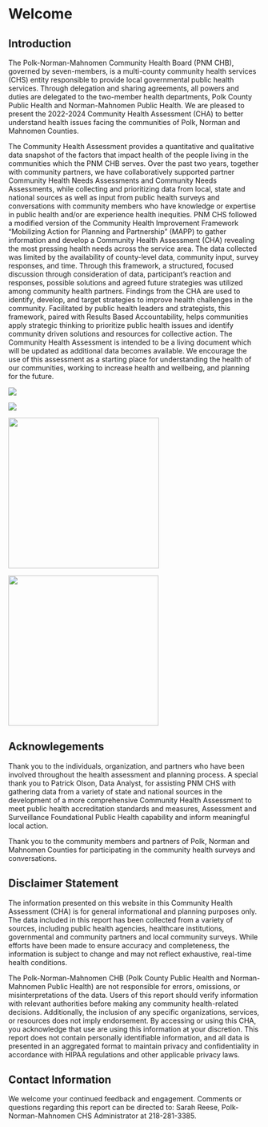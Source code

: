 # Welcome

## Introduction

The Polk-Norman-Mahnomen Community Health Board (PNM CHB), governed by seven-members, is a multi-county community health services (CHS) entity responsible to provide local governmental public health services. Through delegation and sharing agreements, all powers and duties are delegated to the two-member health departments, Polk County Public Health and Norman-Mahnomen Public Health. We are pleased to present the 2022-2024 Community Health Assessment (CHA) to better understand health issues facing the communities of Polk, Norman and Mahnomen Counties.

The Community Health Assessment provides a quantitative and qualitative data snapshot of the factors that impact health of the people living in the communities which the PNM CHB serves. Over the past two years, together with community partners, we have collaboratively supported partner Community Health Needs Assessments and Community Needs Assessments, while collecting and prioritizing data from local, state and national sources as well as input from public health surveys and conversations with community members who have knowledge or expertise in public health and/or are experience health inequities. PNM CHS followed a modified version of the Community Health Improvement Framework "Mobilizing Action for Planning and Partnership" (MAPP) to gather information and develop a Community Health Assessment (CHA) revealing the most pressing health needs across the service area. The data collected was limited by the availability of county-level data, community input, survey responses, and time. Through this framework, a structured, focused discussion through consideration of data, participant's reaction and responses, possible solutions and agreed future strategies was utilized among community health partners. Findings from the CHA are used to identify, develop, and target strategies to improve health challenges in the community. Facilitated by public health leaders and strategists, this framework, paired with Results Based Accountability, helps communities apply strategic thinking to prioritize public health issues and identify community driven solutions and resources for collective action. The Community Health Assessment is intended to be a living document which will be updated as additional data becomes available. We encourage the use of this assessment as a starting place for understanding the health of our communities, working to increase health and wellbeing, and planning for the future.

::: {.content-visible when-format="html"}
![](pages/Attachments/000_index/RBATurningtheCurve.png)

![](pages/Attachments/000_index/MAPP.png)
:::

::: {.content-visible when-format="pdf" layout-ncol="2"}
![](pages/Attachments/000_index/RBATurningtheCurve.png){fig-align="center" width="301"}

![](pages/Attachments/000_index/MAPP.png){fig-align="center" width="300"}
:::

## Acknowlegements

Thank you to the individuals, organization, and partners who have been involved throughout the health assessment and planning process. A special thank you to Patrick Olson, Data Analyst, for assisting PNM CHS with gathering data from a variety of state and national sources in the development of a more comprehensive Community Health Assessment to meet public health accreditation standards and measures, Assessment and Surveillance Foundational Public Health capability and inform meaningful local action.

Thank you to the community members and partners of Polk, Norman and Mahnomen Counties for participating in the community health surveys and conversations.

## Disclaimer Statement

The information presented on this website in this Community Health Assessment (CHA) is for general informational and planning purposes only. The data included in this report has been collected from a variety of sources, including public health agencies, healthcare institutions, governmental and community partners and local community surveys. While efforts have been made to ensure accuracy and completeness, the information is subject to change and may not reflect exhaustive, real-time health conditions.

The Polk-Norman-Mahnomen CHB (Polk County Public Health and Norman-Mahnomen Public Health) are not responsible for errors, omissions, or misinterpretations of the data. Users of this report should verify information with relevant authorities before making any community health-related decisions. Additionally, the inclusion of any specific organizations, services, or resources does not imply endorsement. By accessing or using this CHA, you acknowledge that use are using this information at your discretion. This report does not contain personally identifiable information, and all data is presented in an aggregated format to maintain privacy and confidentiality in accordance with HIPAA regulations and other applicable privacy laws. 

## Contact Information
We welcome your continued feedback and engagement. Comments or questions regarding this report can be directed to: Sarah Reese, Polk-Norman-Mahnomen CHS Administrator at 218-281-3385.

